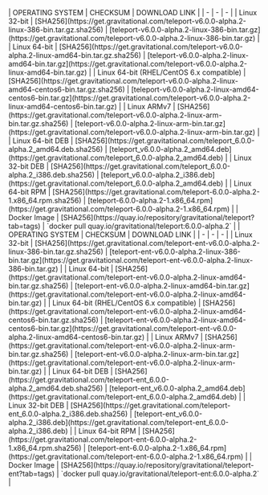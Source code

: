 <Tabs>
  <TabItem label="Teleport Community Edition">
    | OPERATING SYSTEM | CHECKSUM | DOWNLOAD LINK |
    | - | - | - |
    | Linux 32-bit | [SHA256](https://get.gravitational.com/teleport-v6.0.0-alpha.2-linux-386-bin.tar.gz.sha256) | [teleport-v6.0.0-alpha.2-linux-386-bin.tar.gz](https://get.gravitational.com/teleport-v6.0.0-alpha.2-linux-386-bin.tar.gz) |
    | Linux 64-bit | [SHA256](https://get.gravitational.com/teleport-v6.0.0-alpha.2-linux-amd64-bin.tar.gz.sha256) | [teleport-v6.0.0-alpha.2-linux-amd64-bin.tar.gz](https://get.gravitational.com/teleport-v6.0.0-alpha.2-linux-amd64-bin.tar.gz) |
    | Linux 64-bit (RHEL/CentOS 6.x compatible) | [SHA256](https://get.gravitational.com/teleport-v6.0.0-alpha.2-linux-amd64-centos6-bin.tar.gz.sha256) | [teleport-v6.0.0-alpha.2-linux-amd64-centos6-bin.tar.gz](https://get.gravitational.com/teleport-v6.0.0-alpha.2-linux-amd64-centos6-bin.tar.gz) |
    | Linux ARMv7 | [SHA256](https://get.gravitational.com/teleport-v6.0.0-alpha.2-linux-arm-bin.tar.gz.sha256) | [teleport-v6.0.0-alpha.2-linux-arm-bin.tar.gz](https://get.gravitational.com/teleport-v6.0.0-alpha.2-linux-arm-bin.tar.gz) |
    | Linux 64-bit DEB | [SHA256](https://get.gravitational.com/teleport_6.0.0-alpha.2_amd64.deb.sha256) | [teleport_v6.0.0-alpha.2_amd64.deb](https://get.gravitational.com/teleport_6.0.0-alpha.2_amd64.deb) |
    | Linux 32-bit DEB | [SHA256](https://get.gravitational.com/teleport_6.0.0-alpha.2_i386.deb.sha256) | [teleport_v6.0.0-alpha.2_i386.deb](https://get.gravitational.com/teleport_6.0.0-alpha.2_amd64.deb) |
    | Linux 64-bit RPM | [SHA256](https://get.gravitational.com/teleport-6.0.0-alpha.2-1.x86_64.rpm.sha256) | [teleport-6.0.0-alpha.2-1.x86_64.rpm](https://get.gravitational.com/teleport-6.0.0-alpha.2-1.x86_64.rpm) |
    | Docker Image | [SHA256](https://quay.io/repository/gravitational/teleport?tab=tags) | `docker pull quay.io/gravitational/teleport:6.0.0-alpha.2` |
  </TabItem>

  <TabItem label="Teleport Enterprise Edition">
    | OPERATING SYSTEM | CHECKSUM | DOWNLOAD LINK |
    | - | - | - |
    | Linux 32-bit | [SHA256](https://get.gravitational.com/teleport-ent-v6.0.0-alpha.2-linux-386-bin.tar.gz.sha256) | [teleport-ent-v6.0.0-alpha.2-linux-386-bin.tar.gz](https://get.gravitational.com/teleport-ent-v6.0.0-alpha.2-linux-386-bin.tar.gz) |
    | Linux 64-bit | [SHA256](https://get.gravitational.com/teleport-ent-v6.0.0-alpha.2-linux-amd64-bin.tar.gz.sha256) | [teleport-ent-v6.0.0-alpha.2-linux-amd64-bin.tar.gz](https://get.gravitational.com/teleport-ent-v6.0.0-alpha.2-linux-amd64-bin.tar.gz) |
    | Linux 64-bit (RHEL/CentOS 6.x compatible) | [SHA256](https://get.gravitational.com/teleport-ent-v6.0.0-alpha.2-linux-amd64-centos6-bin.tar.gz.sha256) | [teleport-ent-v6.0.0-alpha.2-linux-amd64-centos6-bin.tar.gz](https://get.gravitational.com/teleport-ent-v6.0.0-alpha.2-linux-amd64-centos6-bin.tar.gz) |
    | Linux ARMv7 | [SHA256](https://get.gravitational.com/teleport-ent-v6.0.0-alpha.2-linux-arm-bin.tar.gz.sha256) | [teleport-ent-v6.0.0-alpha.2-linux-arm-bin.tar.gz](https://get.gravitational.com/teleport-ent-v6.0.0-alpha.2-linux-arm-bin.tar.gz) |
    | Linux 64-bit DEB | [SHA256](https://get.gravitational.com/teleport-ent_6.0.0-alpha.2_amd64.deb.sha256) | [teleport-ent_v6.0.0-alpha.2_amd64.deb](https://get.gravitational.com/teleport-ent_6.0.0-alpha.2_amd64.deb) |
    | Linux 32-bit DEB | [SHA256](https://get.gravitational.com/teleport-ent_6.0.0-alpha.2_i386.deb.sha256) | [teleport-ent_v6.0.0-alpha.2_i386.deb](https://get.gravitational.com/teleport-ent_6.0.0-alpha.2_i386.deb) |
    | Linux 64-bit RPM | [SHA256](https://get.gravitational.com/teleport-ent-6.0.0-alpha.2-1.x86_64.rpm.sha256) | [teleport-ent-6.0.0-alpha.2-1.x86_64.rpm](https://get.gravitational.com/teleport-ent-6.0.0-alpha.2-1.x86_64.rpm) |
    | Docker Image | [SHA256](https://quay.io/repository/gravitational/teleport-ent?tab=tags) | `docker pull quay.io/gravitational/teleport-ent:6.0.0-alpha.2` |
  </TabItem>
</Tabs>
